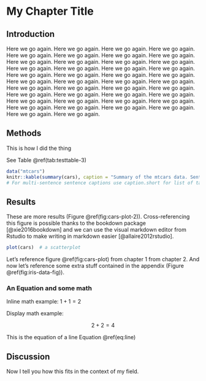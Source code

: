 # My Chapter Title

## Introduction

Here we go again. Here we go again. Here we go again. Here we go again. Here we go again. Here we go again. Here we go again. Here we go again. Here we go again. Here we go again. Here we go again. Here we go again. Here we go again. Here we go again. Here we go again. Here we go again. Here we go again. Here we go again. Here we go again. Here we go again. Here we go again. Here we go again. Here we go again. Here we go again. Here we go again. Here we go again. Here we go again. Here we go again. Here we go again. Here we go again. Here we go again. Here we go again. Here we go again. Here we go again. Here we go again. Here we go again. Here we go again. Here we go again. Here we go again. Here we go again. Here we go again. Here we go again.

## Methods

This is how I did the thing

See Table \@ref(tab:testtable-3)

```r
data("mtcars")
knitr::kable(summary(cars), caption = "Summary of the mtcars data. Sentence two.", caption.short="Summary of the mtcars data.")
# For multi-sentence sentence captions use caption.short for list of tables version of caption (first sentence) 
```

## Results

These are more results (Figure \@ref(fig:cars-plot-2)). Cross-referencing this figure is possible thanks to the bookdown package [@xie2016bookdown] and we can use the visual markdown editor from Rstudio to make writing in markdown easier [@allaire2012rstudio].

```r
plot(cars)  # a scatterplot
```

Let's reference figure \@ref(fig:cars-plot) from chapter 1 from chapter 2. And now let's reference some extra stuff contained in the appendix (Figure \@ref(fig:iris-data-fig)).

### An Equation and some math

```{=tex}
\begin{equation}
  Y=mx+b 
  (\#eq:line)
\end{equation}
```
Inline math example: $1+1=2$

Display math example:

$$
2+2=4
$$

This is the equation of a line Equation \@ref(eq:line)

## Discussion

Now I tell you how this fits in the context of my field.
